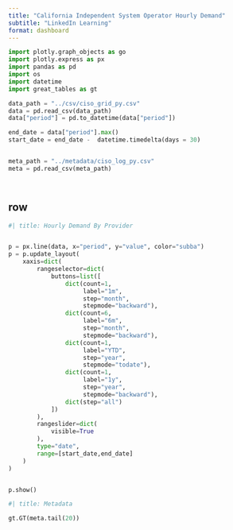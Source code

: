 ```yaml
--- 
title: "California Independent System Operator Hourly Demand"
subtitle: "LinkedIn Learning"
format: dashboard
--- 
```


```python
import plotly.graph_objects as go
import plotly.express as px
import pandas as pd
import os
import datetime
import great_tables as gt
```

```python
data_path = "../csv/ciso_grid_py.csv"
data = pd.read_csv(data_path)
data["period"] = pd.to_datetime(data["period"])

end_date = data["period"].max()
start_date = end_date -  datetime.timedelta(days = 30)


meta_path = "../metadata/ciso_log_py.csv"
meta = pd.read_csv(meta_path)




```





## row {.tabset}

```python
#| title: Hourly Demand By Provider 


p = px.line(data, x="period", y="value", color="subba")
p = p.update_layout(
    xaxis=dict(
        rangeselector=dict(
            buttons=list([
                dict(count=1,
                     label="1m",
                     step="month",
                     stepmode="backward"),
                dict(count=6,
                     label="6m",
                     step="month",
                     stepmode="backward"),
                dict(count=1,
                     label="YTD",
                     step="year",
                     stepmode="todate"),
                dict(count=1,
                     label="1y",
                     step="year",
                     stepmode="backward"),
                dict(step="all")
            ])
        ),
        rangeslider=dict(
            visible=True
        ),
        type="date",
        range=[start_date,end_date]
    )
)


p.show()
```

```python
#| title: Metadata

gt.GT(meta.tail(20))
```